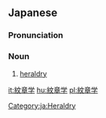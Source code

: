 ==Japanese==
{{ja-kanjitab|もん|しょう|がく|yomi=on}}

===Pronunciation===
{{ja-pron|もんしょうがく|y=o}}

===Noun===
{{ja-noun|もんしょうがく}}

# [[heraldry]]

[[Category:ja:Heraldry]]

[[it:紋章学]]
[[hu:紋章学]]
[[pl:紋章学]]